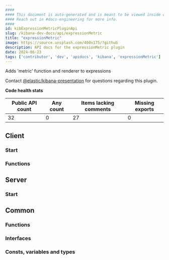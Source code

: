 ```yaml
---
####
#### This document is auto-generated and is meant to be viewed inside our experimental, new docs system.
#### Reach out in #docs-engineering for more info.
####
id: kibExpressionMetricPluginApi
slug: /kibana-dev-docs/api/expressionMetric
title: "expressionMetric"
image: https://source.unsplash.com/400x175/?github
description: API docs for the expressionMetric plugin
date: 2024-06-23
tags: ['contributor', 'dev', 'apidocs', 'kibana', 'expressionMetric']
---
```


Adds 'metric' function and renderer to expressions

Contact [@elastic/kibana-presentation](https://github.com/orgs/elastic/teams/kibana-presentation) for questions regarding this plugin.

**Code health stats**

| Public API count  | Any count | Items lacking comments | Missing exports |
|-------------------|-----------|------------------------|-----------------|
| 32 | 0 | 27 | 0 |

## Client

### Start
<DocDefinitionList data={[expressionMetricObj.client.start]}/>

### Functions
<DocDefinitionList data={expressionMetricObj.client.functions}/>

## Server

### Start
<DocDefinitionList data={[expressionMetricObj.server.start]}/>

## Common

### Functions
<DocDefinitionList data={expressionMetricObj.common.functions}/>

### Interfaces
<DocDefinitionList data={expressionMetricObj.common.interfaces}/>

### Consts, variables and types
<DocDefinitionList data={expressionMetricObj.common.misc}/>

